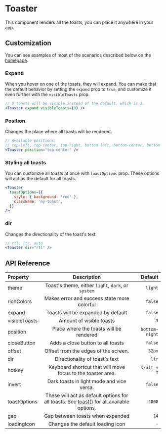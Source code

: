 # Toaster

This component renders all the toasts, you can place it anywhere in your app.

## Customization

You can see examples of most of the scenarios described below on the [homepage](/).

### Expand

When you hover on one of the toasts, they will expand. You can make that the default behavior by setting the `expand` prop to `true`, and customize it even further with the `visibleToasts` prop.

```jsx
// 9 toasts will be visible instead of the default, which is 3.
<Toaster expand visibleToasts={9} />
```

### Position

Changes the place where all toasts will be rendered.

```jsx
// Available positions:
// top-left, top-center, top-right, bottom-left, bottom-center, bottom-right
<Toaster position="top-center" />
```

### Styling all toasts

You can customzie all toasts at once with `toastOptions` prop. These options will act as the default for all toasts.

```jsx
<Toaster
  toastOptions={{
    style: { background: 'red' },
    className: 'my-toast',
  }}
/>
```

### dir

Changes the directionality of the toast's text.

```jsx
// rtl, ltr, auto
<Toaster dir="rtl" />
```

## API Reference

| Property      |                                            Description                                             |        Default |
| :------------ | :------------------------------------------------------------------------------------------------: | -------------: |
| theme         |                         Toast's theme, either `light`, `dark`, or `system`                         |        `light` |
| richColors    |                            Makes error and success state more colorful                             |        `false` |
| expand        |                                 Toasts will be expanded by default                                 |        `false` |
| visibleToasts |                                      Amount of visible toasts                                      |            `3` |
| position      |                              Place where the toasts will be rendered                               | `bottom-right` |
| closeButton   |                                 Adds a close button to all toasts                                  |        `false` |
| offset        |                                Offset from the edges of the screen.                                |         `32px` |
| dir           |                                   Directionality of toast's text                                   |          `ltr` |
| hotkey        |                    Keyboard shortcut that will move focus to the toaster area.                     |    `⌥/alt + T` |
| invert        |                             Dark toasts in light mode and vice versa.                              |        `false` |
| toastOptions  | These will act as default options for all toasts. See [toast()](/toast) for all available options. |         `4000` |
| gap           |                                  Gap between toasts when expanded                                  |           `14` |
| loadingIcon   |                                  Changes the default loading icon                                  |            `-` |
